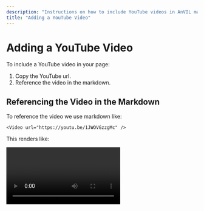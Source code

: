 ```yaml
---
description: "Instructions on how to include YouTube videos in AnVIL markdown."
title: "Adding a YouTube Video"
---
```


# Adding a YouTube Video

To include a YouTube video in your page:

1. Copy the YouTube url.
1. Reference the video in the markdown.

## Referencing the Video in the Markdown

To reference the video we use markdown like:

```
<Video url="https://youtu.be/1JWOVGzzgMc" />
```

This renders like:

<Video url="https://youtu.be/1JWOVGzzgMc" />
